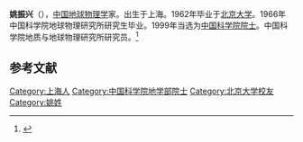 {{Infobox person
| 姓名     = 姚振兴
| 图像     = 
| 图像替代 = 
| 图像说明 = 
| 出生日期 = 1939年4月4日
| 出生地   = 上海
| 死亡日期 = <!-- {{Death date and age|YYYY|MM|DD|YYYY|MM|DD}}（死亡在前，出生在后） -->
| 死亡地   = 
| 国籍       = {{PRC}}
| 籍贯       = 
| 别名     = 
| 知名于   = 
| 职业     = [[地球物理学|地球物理学]]家
| 母校 = [[北京大学|北京大学]]
}}

'''姚振兴'''（{{bd|1939年|4月4日||}}），[[中国|中国]][[地球物理学|地球物理学]]家。出生于上海。1962年毕业于[[北京大学|北京大学]]。1966年中国科学院地球物理研究所研究生毕业。1999年当选为[[中国科学院院士|中国科学院院士]]。中国科学院地质与地球物理研究所研究员。<ref>{{Cite web |url=http://sourcedb.cas.cn/sourcedb_ad_cas/zw2/ysxx/dxb/ |title=中国科学院学部与院士·院士信息·地学部·姚振兴 |access-date=2012-03-28 |archive-date=2012-04-26 |archive-url=https://web.archive.org/web/20120426134225/http://sourcedb.cas.cn/sourcedb_ad_cas/zw2/ysxx/dxb/ |dead-url=no }}</ref>

==参考文献==
{{reflist}}

{{中国科学院地学部院士}}

{{中国科学家小作品}}

[[Category:上海人|Category:上海人]]
[[Category:中国科学院地学部院士|Category:中国科学院地学部院士]]
[[Category:北京大学校友|Category:北京大学校友]]
[[Category:姚姓|Category:姚姓]]